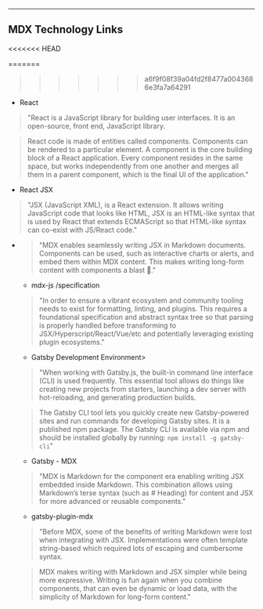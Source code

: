 
---
MDX Technology Links
---

<<<<<<< HEAD

=======
>>>>>>> a6f9f08f39a04fd2f8477a0043686e3fa7a64291
- <Link to="https://reactjs.org">React</Link>

>"React is a JavaScript library for building user interfaces. It is an open-source, front end, JavaScript library.

>React code is made of entities called components. Components can be rendered to a particular element. A component is the core building block of a React application.  Every component resides in the same space, but works independently from one another and merges all them in a parent component, which is the final UI of the application."

- <Link to ="https://reactjs.org/docs/introducing-jsx.html#gatsby-focus-wrapper"> React JSX </Link>

>"JSX (JavaScript XML), is a React extension. It allows writing JavaScript code that looks like HTML, JSX is an HTML-like syntax that is used by React that extends ECMAScript so that HTML-like syntax can co-exist with JS/React code."

- <Link to ="https://mdxjs
.com">MDX</Link>

>"MDX enables seamlessly writing JSX in  Markdown documents. Components can be used, such as interactive charts or alerts, and embed them within MDX content. This makes writing long-form content with components a blast 🚀."

- <Link to ="https://github.com/mdx-js/specification/blob/master/readme.md">mdx-js /specification</Link>

>"In order to ensure a vibrant ecosystem and community tooling needs to exist for formatting, linting, and plugins. This requires a foundational specification and abstract syntax tree so that parsing is properly handled before transforming to JSX/Hyperscript/React/Vue/etc and potentially leveraging existing plugin ecosystems."

- <Link to="https://www.gatsbyjs.com/docs/tutorial/part-zero/">Gatsby Development Environment></Link>

>"When working with Gatsby.js, the built-in command line interface (CLI) is used frequently. This essential tool allows  do things like creating new projects from starters, launching a dev server with hot-reloading, and generating production builds.

>The Gatsby CLI tool lets you quickly create new Gatsby-powered sites and run commands for developing Gatsby sites. It is a published npm package. The Gatsby CLI is available via npm and should be installed globally by running: `npm install -g gatsby-cli`"

- <Link to="https://www.gatsbyjs.com/docs/how-to/routing/mdx/">Gatsby - MDX</Link>

>"MDX is Markdown for the component era enabling writing JSX embedded inside Markdown. This combination allows using Markdown’s terse syntax (such as # Heading) for  content and JSX for more advanced or reusable components."

- <Link to="https://www.gatsbyjs.com/plugins/gatsby-plugin-mdx">gatsby-plugin-mdx</Link>

>"Before MDX, some of the benefits of writing Markdown were lost when integrating with JSX. Implementations were often template string-based which required lots of escaping and cumbersome syntax.

>MDX  makes writing with Markdown and JSX simpler while being more expressive. Writing is fun again when you combine components, that can even be dynamic or load data, with the simplicity of Markdown for long-form content."





